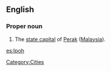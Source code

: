 ==English==
{{wikipedia}}
===Proper noun===
{{en-proper noun}}

#The [[state capital]] of [[Perak]] ([[Malaysia]]).

[[Category:Cities]]
[[es:Ipoh]]